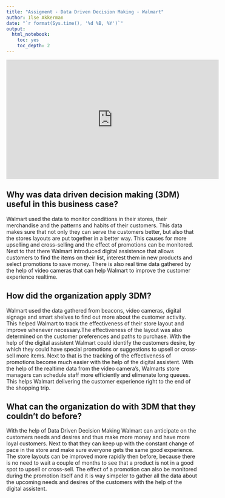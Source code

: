 ```yaml
---
title: "Assigment - Data Driven Decision Making - Walmart"
author: Ilse Akkerman
date: "`r format(Sys.time(), '%d %B, %Y')`"
output:
  html_notebook:
    toc: yes
    toc_depth: 2
---
```



<iframe width="560" height="315" src="https://www.youtube.com/watch?v=42xErufN1e8" title="YouTube video player" frameborder="0" allow="accelerometer; autoplay; clipboard-write; encrypted-media; gyroscope; picture-in-picture" allowfullscreen></iframe>



## Why was data driven decision making (3DM) useful in this business case?

Walmart used the data to monitor conditions in their stores, their merchandise and the patterns and habits of their customers. This data makes sure that not only they can serve the customers better, but also that the stores layouts are put together in a better way. This causes for more upselling and cross-selling and the effect of promotions can be monitored. 
Next to that there Walmart introduced digital assistence that allows customers to find the items on their list, interest them in new products and select promotions to save money.
There is also real time data gathered by the help of video cameras that can help Walmart to improve the customer experience realtime. 

## How did the organization apply 3DM?

Walmart used the data gathered from beacons, video cameras, digital signage and smart shelves to find out more about the customer activity. This helped Walmart to track the effectiveness of their store layout and improve whenever necessary.The effectiveness of the layout was also determined on the customer preferences and paths to purchase. 
With the help of the digital assistent Walmart could identify the customers desire, by which they could have special promotions or suggestions to upsell or cross-sell more items. Next to that is the tracking of the effectiveness of promotions become much easier with the help of the digital assistent. 
With the help of the realtime data from the video camera's, Walmarts store managers can schedule staff more efficiently and elimenate long queues. This helps Walmart delivering the customer experience right to the end of the shopping trip. 

## What can the organization do with 3DM that they couldn’t do before?

With the help of Data Driven Decision Making Walmart can anticipate on the customers needs and desires and thus make more money and have more loyal customers. Next to that they can keep up with the constant change of pace in the store and make sure everyone gets the same good experience. The store layouts can be improved more rapidly then before, because there is no need to wait a couple of months to see that a product is not in a good spot to upsell or cross-sell. The effect of a promotion can also be monitored during the promotion itself and it is way simpeler to gather all the data about the upcoming needs and desires of the customers with the help of the digital assistent. 
